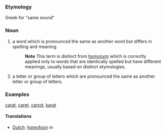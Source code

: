 ===Etymology===
Greek for "same sound"
===Noun===
#a word which is pronounced the same as another word but differs in spelling and meaning.
#:'''Note''' This term is distinct from [[homonym]] which is correctly applied only to words that are identically spelled but have different meanings, usually based on distinct etymologies.
#a letter or group of letters which are pronounced the same as another letter or group of letters.
===Examples===
[[carat]], [[caret]], [[carrot]], [[karat]]

==== Translations ====
*[[Dutch]]: [[homofoon]] ''m''